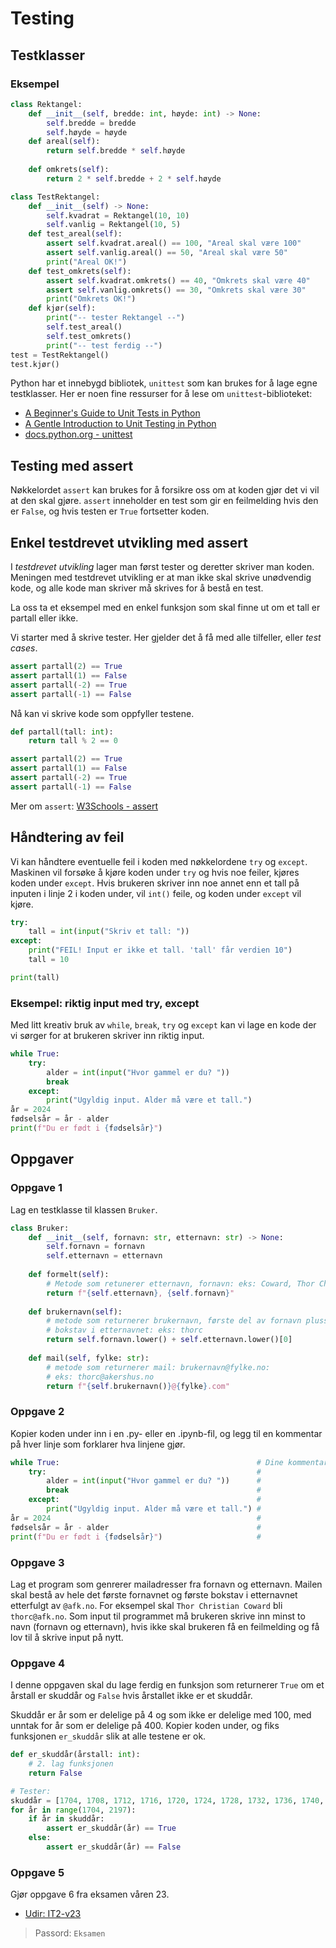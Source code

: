 # Testing

## Testklasser

### Eksempel

```python
class Rektangel:
    def __init__(self, bredde: int, høyde: int) -> None:
        self.bredde = bredde
        self.høyde = høyde
    def areal(self):
        return self.bredde * self.høyde
    
    def omkrets(self):
        return 2 * self.bredde + 2 * self.høyde

class TestRektangel:
    def __init__(self) -> None:
        self.kvadrat = Rektangel(10, 10)
        self.vanlig = Rektangel(10, 5)
    def test_areal(self):
        assert self.kvadrat.areal() == 100, "Areal skal være 100"
        assert self.vanlig.areal() == 50, "Areal skal være 50"
        print("Areal OK!")
    def test_omkrets(self):
        assert self.kvadrat.omkrets() == 40, "Omkrets skal være 40"
        assert self.vanlig.omkrets() == 30, "Omkrets skal være 30"
        print("Omkrets OK!")
    def kjør(self):
        print("-- tester Rektangel --")
        self.test_areal()
        self.test_omkrets()
        print("-- test ferdig --")
test = TestRektangel()
test.kjør()
```

Python har et innebygd bibliotek, `unittest` som kan brukes for å lage egne testklasser.
Her er noen fine ressurser for å lese om `unittest`-biblioteket:

- [A Beginner's Guide to Unit Tests in Python](https://www.dataquest.io/blog/unit-tests-python/)
- [A Gentle Introduction to Unit Testing in Python](https://machinelearningmastery.com/a-gentle-introduction-to-unit-testing-in-python/)
- [docs.python.org - unittest](https://docs.python.org/3/library/unittest.html)


## Testing med assert

Nøkkelordet `assert` kan brukes for å forsikre oss om at koden gjør det vi vil at den skal gjøre.
`assert` inneholder en test som gir en feilmelding hvis den er `False`, og hvis testen er `True` fortsetter koden.

## Enkel testdrevet utvikling med assert

I _testdrevet utvikling_ lager man først tester og deretter skriver man koden.
Meningen med testdrevet utvikling er at man ikke skal skrive unødvendig kode, og alle kode man skriver må skrives for å bestå en test.

La oss ta et eksempel med en enkel funksjon som skal finne ut om et tall er partall eller ikke.

Vi starter med å skrive tester.
Her gjelder det å få med alle tilfeller, eller _test cases_.

```python
assert partall(2) == True
assert partall(1) == False
assert partall(-2) == True
assert partall(-1) == False
```

Nå kan vi skrive kode som oppfyller testene.

```python
def partall(tall: int):
    return tall % 2 == 0

assert partall(2) == True
assert partall(1) == False
assert partall(-2) == True
assert partall(-1) == False
```

Mer om `assert`: [W3Schools - assert](https://www.w3schools.com/python/ref_keyword_assert.asp)

## Håndtering av feil

Vi kan håndtere eventuelle feil i koden med nøkkelordene `try` og `except`.
Maskinen vil forsøke å kjøre koden under `try` og hvis noe feiler, kjøres koden under `except`.
Hvis brukeren skriver inn noe annet enn et tall på inputen i linje 2 i koden under, vil `int()` feile, og koden under `except` vil kjøre.

```python showLineNumbers
try:
    tall = int(input("Skriv et tall: "))
except:
    print("FEIL! Input er ikke et tall. 'tall' får verdien 10")
    tall = 10

print(tall)
```

### Eksempel: riktig input med try, except

Med litt kreativ bruk av `while`, `break`, `try` og `except` kan vi lage en kode der vi sørger for at brukeren skriver inn riktig input.

```python showLineNumbers
while True:
    try:
        alder = int(input("Hvor gammel er du? "))
        break
    except:
        print("Ugyldig input. Alder må være et tall.")
år = 2024
fødselsår = år - alder
print(f"Du er født i {fødselsår}")
```

## Oppgaver

### Oppgave 1

Lag en testklasse til klassen `Bruker`.


```python
class Bruker:
    def __init__(self, fornavn: str, etternavn: str) -> None:
        self.fornavn = fornavn
        self.etternavn = etternavn
    
    def formelt(self):
        # Metode som retunerer etternavn, fornavn: eks: Coward, Thor Christian
        return f"{self.etternavn}, {self.fornavn}"
    
    def brukernavn(self):
        # metode som returnerer brukernavn, første del av fornavn pluss første
        # bokstav i etternavnet: eks: thorc
        return self.fornavn.lower() + self.etternavn.lower()[0]
    
    def mail(self, fylke: str):
        # metode som returnerer mail: brukernavn@fylke.no:
        # eks: thorc@akershus.no
        return f"{self.brukernavn()}@{fylke}.com"

```

### Oppgave 2

Kopier koden under inn i en .py- eller en .ipynb-fil, og legg til en kommentar på hver linje som forklarer hva linjene gjør.

```python showLineNumbers copy
while True:                                            # Dine kommentarer her
    try:                                               #
        alder = int(input("Hvor gammel er du? "))      #
        break                                          #
    except:                                            #
        print("Ugyldig input. Alder må være et tall.") #
år = 2024                                              #
fødselsår = år - alder                                 #
print(f"Du er født i {fødselsår}")                     #
```

### Oppgave 3

Lag et program som genrerer mailadresser fra fornavn og etternavn.
Mailen skal bestå av hele det første fornavnet og første bokstav i etternavnet etterfulgt av `@afk.no`.
For eksempel skal `Thor Christian Coward` bli `thorc@afk.no`.
Som input til programmet må brukeren skrive inn minst to navn (fornavn og etternavn), hvis ikke skal brukeren få en feilmelding og få lov til å skrive input på nytt.

### Oppgave 4

I denne oppgaven skal du lage ferdig en funksjon som returnerer `True` om et årstall er skuddår og `False` hvis årstallet ikke er et skuddår.

Skuddår er år som er delelige på 4 og som ikke er delelige med 100, med unntak for år som er delelige på 400.
Kopier koden under, og fiks funksjonen `er_skuddår` slik at alle testene er ok.

```python copy
def er_skuddår(årstall: int):
    # 2. lag funksjonen
    return False

# Tester:
skuddår = [1704, 1708, 1712, 1716, 1720, 1724, 1728, 1732, 1736, 1740, 1744, 1748, 1752, 1756, 1760, 1764, 1768, 1772, 1776, 1780, 1784, 1788, 1792, 1796, 1804, 1808, 1812, 1816, 1820, 1824, 1828, 1832, 1836, 1840, 1844, 1848, 1852, 1856, 1860, 1864, 1868, 1872, 1876, 1880, 1884, 1888, 1892, 1896, 1904, 1908, 1912, 1916, 1920, 1924, 1928, 1932, 1936, 1940, 1944, 1948, 1952, 1956, 1960, 1964, 1968, 1972, 1976, 1980, 1984, 1988, 1992, 1996, 2000, 2004, 2008, 2012, 2016, 2020, 2024, 2028, 2032, 2036, 2040, 2044, 2048, 2052, 2056, 2060, 2064, 2068, 2072, 2076, 2080, 2084, 2088, 2092, 2096, 2104, 2108, 2112, 2116, 2120, 2124, 2128, 2132, 2136, 2140, 2144, 2148, 2152, 2156, 2160, 2164, 2168, 2172, 2176, 2180, 2184, 2188, 2192, 2196]
for år in range(1704, 2197):
    if år in skuddår:
        assert er_skuddår(år) == True
    else:
        assert er_skuddår(år) == False
```

### Oppgave 5

Gjør oppgave 6 fra eksamen våren 23.

- [Udir: IT2-v23](https://kandidat.udir.no/epsmateriell/eksamen?fagkode=rea3049-py&malform=nn-no&semester=v&ar=2023&eksamensdeltype=eksamen)

> Passord: `Eksamen`
